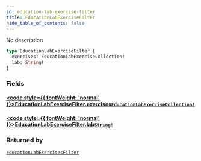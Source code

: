 ```yaml
---
id: education-lab-exercise-filter
title: EducationLabExerciseFilter
hide_table_of_contents: false
---
```








No description

```graphql
type EducationLabExerciseFilter {
  exercises: EducationLabExerciseCollection!
  lab: String!
}
```


### Fields

#### [<code style={{ fontWeight: 'normal' }}>EducationLabExerciseFilter.<b>exercises</b></code>](#)<Bullet />[`EducationLabExerciseCollection!`](/api/graphql/documentation/objects/education-lab-exercise-collection) <Badge class="secondary" text="non-null"/> <Badge class="secondary" text="object"/>
> 
> 

#### [<code style={{ fontWeight: 'normal' }}>EducationLabExerciseFilter.<b>lab</b></code>](#)<Bullet />[`String!`](/api/graphql/documentation/scalars/string) <Badge class="secondary" text="non-null"/> <Badge class="secondary" text="scalar"/>
> 
> 



### Returned by

[`educationLabExercisesFilter`](/api/graphql/documentation/queries/education-lab-exercises-filter)  <Badge class="secondary" text="query"/>



